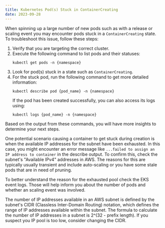 ```yaml
---
title: Kubernetes Pod(s) Stuck in ContainerCreating
date: 2023-09-28
---
```


When spinning up a large number of new pods such as with a release or scaling event you may encounter pods stuck in a `ContainerCreating` state. 
To troubleshoot this issue, follow these steps:

1. Verify that you are targeting the correct cluster.
2. Execute the following command to list pods and their statuses:
   ```shell
   kubectl get pods -n {namespace}
   ```
3. Look for pod(s) stuck in a state such as `ContainerCreating`.
4. For the stuck pod, run the following command to get more detailed information:
   ```shell
   kubectl describe pod {pod_name} -n {namespace}
   ```
   If the pod has been created successfully, you can also access its logs using:
   ```shell
   kubectl logs {pod_name} -n {namespace}
   ```

Based on the output from these commands, you will have more insights to determine your next steps.

One potential scenario causing a container to get stuck during creation is when the available IP addresses for the subnet have been exhausted.
In this case, you might encounter an error message like `...failed to assign an IP address to container` in the describe output.
To confirm this, check the subnet's "Available IPv4" addresses in AWS.
The reasons for this are typically usually transient and include auto-scaling or you have some stale pods that are in need of pruning. 

To better understand the reason for the exhausted pool check the EKS event logs.
Those will help inform you about the number of pods and whether an scaling event was involved. 

The number of IP addresses available in an AWS subnet is defined by the subnet's CIDR (Classless Inter-Domain Routing) notation, which defines the range of IP addresses available within the subnet.
The formula to calculate the number of IP addresses in a subnet is 2^(32 - prefix length).
If you suspect you IP pool is too low, consider changing the CIDR. 


